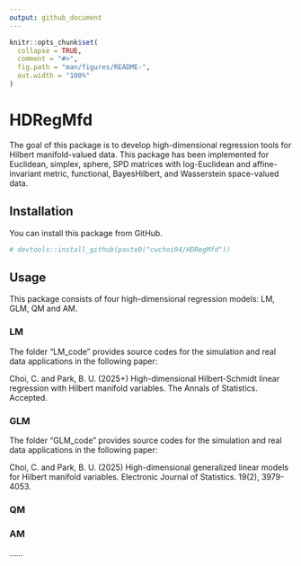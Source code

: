 ```yaml
---
output: github_document
---
```


<!-- README.md is generated from README.Rmd. Please edit that file -->

```r
knitr::opts_chunk$set(
  collapse = TRUE,
  comment = "#>",
  fig.path = "man/figures/README-",
  out.width = "100%"
)
```

# HDRegMfd

The goal of this package is to develop high-dimensional regression tools for Hilbert manifold-valued data. 
This package has been implemented for Euclidean, simplex, sphere, SPD matrices with log-Euclidean and affine-invariant metric, functional, BayesHilbert, and Wasserstein space-valued data.

## Installation

You can install this package from GitHub.

```r

# devtools::install_github(paste0("cwchoi94/HDRegMfd"))

```

## Usage

This package consists of four high-dimensional regression models: LM, GLM, QM and AM.


### LM

The folder "LM_code" provides source codes for the simulation and real data applications in the following paper:

Choi, C. and Park, B. U. (2025+) High-dimensional Hilbert-Schmidt linear regression with Hilbert
manifold variables. The Annals of Statistics. Accepted.


### GLM

The folder "GLM_code" provides source codes for the simulation and real data applications in the following paper:

Choi, C. and Park, B. U. (2025) High-dimensional generalized linear models for Hilbert manifold
variables. Electronic Journal of Statistics. 19(2), 3979-4053.



### QM


### AM


......


